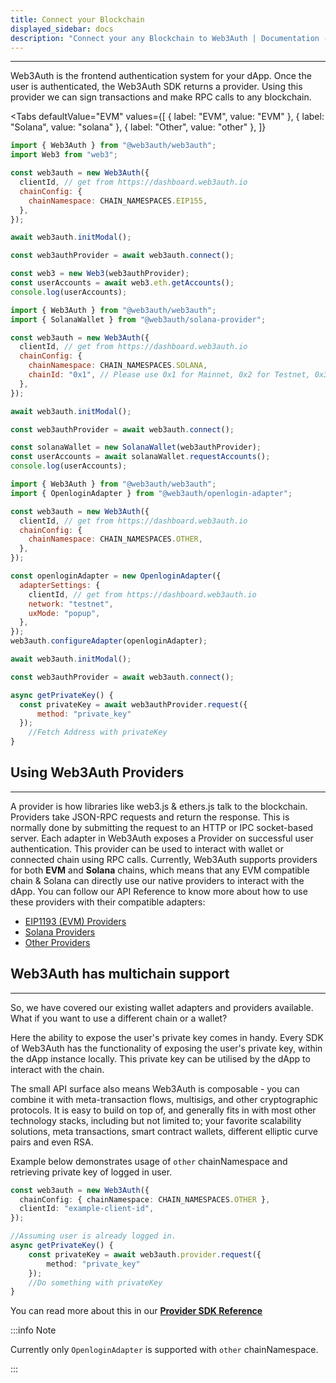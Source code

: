 ```yaml
---
title: Connect your Blockchain
displayed_sidebar: docs
description: "Connect your any Blockchain to Web3Auth | Documentation - Web3Auth"
---
```



---

Web3Auth is the frontend authentication system for your dApp. Once the user is authenticated, the Web3Auth SDK returns a provider. Using this provider
we can sign transactions and make RPC calls to any blockchain.

<Tabs
defaultValue="EVM"
values={[
  { label: "EVM", value: "EVM" },
  { label: "Solana", value: "solana" },
  { label: "Other", value: "other" },
]}
>
<TabItem value="EVM">

```js
import { Web3Auth } from "@web3auth/web3auth";
import Web3 from "web3";

const web3auth = new Web3Auth({
  clientId, // get from https://dashboard.web3auth.io
  chainConfig: {
    chainNamespace: CHAIN_NAMESPACES.EIP155,
  },
});

await web3auth.initModal();

const web3authProvider = await web3auth.connect();

const web3 = new Web3(web3authProvider);
const userAccounts = await web3.eth.getAccounts();
console.log(userAccounts);
```

</TabItem>
<TabItem value="solana">

```js
import { Web3Auth } from "@web3auth/web3auth";
import { SolanaWallet } from "@web3auth/solana-provider";

const web3auth = new Web3Auth({
  clientId, // get from https://dashboard.web3auth.io
  chainConfig: {
    chainNamespace: CHAIN_NAMESPACES.SOLANA,
    chainId: "0x1", // Please use 0x1 for Mainnet, 0x2 for Testnet, 0x3 for Devnet
  },
});

await web3auth.initModal();

const web3authProvider = await web3auth.connect();

const solanaWallet = new SolanaWallet(web3authProvider);
const userAccounts = await solanaWallet.requestAccounts();
console.log(userAccounts);
```

</TabItem>
<TabItem value="other">

```js
import { Web3Auth } from "@web3auth/web3auth";
import { OpenloginAdapter } from "@web3auth/openlogin-adapter";

const web3auth = new Web3Auth({
  clientId, // get from https://dashboard.web3auth.io
  chainConfig: {
    chainNamespace: CHAIN_NAMESPACES.OTHER,
  },
});

const openloginAdapter = new OpenloginAdapter({
  adapterSettings: {
    clientId, // get from https://dashboard.web3auth.io
    network: "testnet",
    uxMode: "popup",
  },
});
web3auth.configureAdapter(openloginAdapter);

await web3auth.initModal();

const web3authProvider = await web3auth.connect();

async getPrivateKey() {
  const privateKey = await web3authProvider.request({
      method: "private_key"
  });
    //Fetch Address with privateKey
}

```

</TabItem>

</Tabs>

## Using Web3Auth Providers

---

A provider is how libraries like web3.js & ethers.js talk to the blockchain. Providers take JSON-RPC requests and return the response. This is
normally done by submitting the request to an HTTP or IPC socket-based server. Each adapter in Web3Auth exposes a Provider on successful user
authentication. This provider can be used to interact with wallet or connected chain using RPC calls. Currently, Web3Auth supports providers for both
**EVM** and **Solana** chains, which means that any EVM compatible chain & Solana can directly use our native providers to interact with the dApp. You
can follow our API Reference to know more about how to use these providers with their compatible adapters:

- [EIP1193 (EVM) Providers](/sdk/web/providers/evm)
- [Solana Providers](/sdk/web/providers/solana)
- [Other Providers](/sdk/web/providers/other)

## Web3Auth has multichain support

---

So, we have covered our existing wallet adapters and providers available. What if you want to use a different chain or a wallet?

Here the ability to expose the user's private key comes in handy. Every SDK of Web3Auth has the functionality of exposing the user's private key,
within the dApp instance locally. This private key can be utilised by the dApp to interact with the chain.

The small API surface also means Web3Auth is composable - you can combine it with meta-transaction flows, multisigs, and other cryptographic
protocols. It is easy to build on top of, and generally fits in with most other technology stacks, including but not limited to; your favorite
scalability solutions, meta transactions, smart contract wallets, different elliptic curve pairs and even RSA.

Example below demonstrates usage of `other` chainNamespace and retrieving private key of logged in user.

```ts
const web3auth = new Web3Auth({
  chainConfig: { chainNamespace: CHAIN_NAMESPACES.OTHER },
  clientId: "example-client-id",
});

//Assuming user is already logged in.
async getPrivateKey() {
    const privateKey = await web3auth.provider.request({
        method: "private_key"
    });
    //Do something with privateKey
}
```

You can read more about this in our [**Provider SDK Reference**](/sdk/web/providers)

:::info Note

Currently only `OpenloginAdapter` is supported with `other` chainNamespace.

:::
